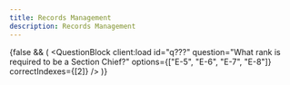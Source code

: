 ```yaml
---
title: Records Management
description: Records Management
---
```



{false && (
  <QuestionBlock
    client:load
    id="q???"
    question="What rank is required to be a Section Chief?"
    options={["E-5", "E-6", "E-7", "E-8"]}
    correctIndexes={[2]}
  />
)}

<div className="space-y-1 max-w-none">
  <QuestionBlock
    client:load
    id="q1"
    question="Ensuring proper collection, preservation, and safeguarding of federal records is the responsibility of _____."
    options={["Unit Commanders", "Unit Records Managers", "Base Records Managers", "All Department of the Air Force Personnel (military, civilians, contractors)"]}
    correctIndexes={[3]}
  />
<br />
  <QuestionBlock
    client:load
    id="q2"
    question="Which statement is NOT true as it pertains to maintaining an effective records management program?"
    options={["It's used to preserve our nation's history.", "It assists with mission planning and operations", "It allows for informed decision making at all levels within the chain.", "Individuals cannot be held liable for records not properly maintained/disposed of."]}
    correctIndexes={[3]}
  />
<br />
  <QuestionBlock
    client:load
    id="q3"
    question="Which of the following documents are considered a record?"
    options={["E-5", "E-6", "E-7", "E-8"]}
    correctIndexes={[2]}
  />

</div>